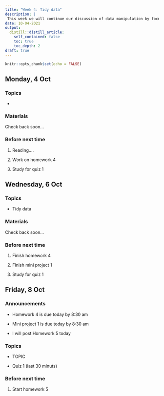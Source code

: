 ```yaml
---
title: "Week 4: Tidy data"
description: |
 This week we will continue our discussion of data manipulation by focusing on tidying data sets.  what tidy data sets look like and the tools to tidy a data set. We will also talk about reading data into R and working with factors. On Friday, we have our first quiz.
date: 10-04-2021
output:
  distill::distill_article:
    self_contained: false
    toc: true
    toc_depth: 2
draft: true
---
```



```r
knitr::opts_chunk$set(echo = FALSE)
```

## Monday, 4 Oct

### Topics

- 

### Materials

Check back soon...

### Before next time

1. Reading....

1. Work on homework 4

1. Study for quiz 1



## Wednesday, 6 Oct

### Topics

- Tidy data

### Materials

Check back soon...



### Before next time

1. Finish homework 4

1. Finish mini project 1

1. Study for quiz 1



## Friday, 8 Oct

### Announcements

- Homework 4 is due today by 8:30 am

- Mini project 1 is due today by 8:30 am

- I will post Homework 5 today

### Topics

- TOPIC

- Quiz 1 (last 30 minuts)


### Before next time

1. Start homework 5


